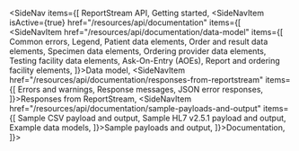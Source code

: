 
<SideNav items={[
    <SideNavItem href="/resources/api" end>ReportStream API</SideNavItem>,
    <SideNavItem href="/resources/api/getting-started">Getting started</SideNavItem>,
    <SideNavItem isActive={true} href="/resources/api/documentation" items={[
        <SideNavItem href="/resources/api/documentation/data-model" items={[
            <USNavLink href="/resources/api/documentation/data-model#common-errors">Common errors</USNavLink>,
            <USNavLink href="/resources/api/documentation/data-model#legend">Legend</USNavLink>,
            <USNavLink href="/resources/api/documentation/data-model#patient-data-elements">Patient data elements</USNavLink>,
            <USNavLink href="/resources/api/documentation/data-model#order-and-result-data-elements">Order and result data elements</USNavLink>,
            <USNavLink href="/resources/api/documentation/data-model#specimen-data-elements">Specimen data elements</USNavLink>,
            <USNavLink href="/resources/api/documentation/data-model#ordering-provider-data-elements">Ordering provider data elements</USNavLink>,
            <USNavLink href="/resources/api/documentation/data-model#testing-facility-data-elements">Testing facility data elements</USNavLink>,
            <USNavLink href="/resources/api/documentation/data-model#ask-on-entry-aoes">Ask-On-Entry (AOEs)</USNavLink>,
            <USNavLink href="/resources/api/documentation/data-model#reporting-and-ordering-facility-data-elements">Report and ordering facility elements</USNavLink>,
        ]}>Data model</SideNavItem>,
            <SideNavItem href="/resources/api/documentation/responses-from-reportstream" items={[
                    <USNavLink href="/resources/api/documentation/responses-from-reportstream#errors-and-warnings">Errors and warnings</USNavLink>,
                    <USNavLink href="/resources/api/documentation/responses-from-reportstream#response-messages">Response messages</USNavLink>,
                    <USNavLink href="/resources/api/documentation/responses-from-reportstream#json-error-responses">JSON error responses</USNavLink>,
            ]}>Responses from ReportStream</SideNavItem>,
            <SideNavItem href="/resources/api/documentation/sample-payloads-and-output" items={[
                    <USNavLink href="/resources/api/documentation/sample-payloads-and-output#sample-csv-payload-and-output">Sample CSV payload and output</USNavLink>,
                    <USNavLink href="/resources/api/documentation/sample-payloads-and-output#sample-hl7-251-payload-and-output">Sample HL7 v2.5.1 payload and output</USNavLink>,
                    <USNavLink href="/resources/api/documentation/sample-payloads-and-output#example-data-models">Example data models</USNavLink>,
            ]}>Sample payloads and output</SideNavItem>,
    ]}>Documentation</SideNavItem>,
]}>
</SideNav>
